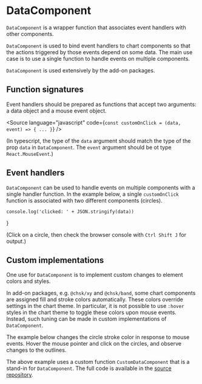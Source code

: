 
# DataComponent

<Meta title="Core/Components/DataComponent" />

`DataComponent` is a wrapper function that associates event handlers with other components.

`DataComponent` is used to bind event handlers to chart components so that the
actions triggered by those events depend on some data. The main use case is to use a single
function to handle events on multiple components.

`DataComponent` is used extensively by the add-on packages.

<ArgsTable of={DataComponent} />

## Function signatures

Event handlers should be prepared as functions that accept two arguments: a data object and a mouse event object.

<Source
    language="javascript"
    code={`
const customOnClick = (data, event) => {
   ...
}
`}
/>

(In typescript, the type of the `data` argument should match the type of the prop `data` in `DataComponent`.
The `event` argument should be ot type `React.MouseEvent`.)

## Event handlers

`DataComponent` can be used to handle events on multiple components with a single handler function. In the example below,
a single `customOnClick` function is associated with two different components (circles).

    console.log('clicked: ' + JSON.stringify(data))
}

<Canvas>
    <Story name="click events">
        <Chart
            size={[400, 300]}
            padding={[40, 40, 40, 40]}
            style={{ margin: '0.5em', border: 'solid 1px #aa3333', display: 'inline-block' }}
        >
            <Surface variant={'inner'} />
            <DataComponent
                component={Circle}
                data={{ id: 'A', value: 'first circle' }}
                props={{ cx: 80, cy: 80, r: 30, style: { fill: '#cccccc' } }}
                onClick={customOnClick}
            />
            <DataComponent
                component={Circle}
                data={{ id: 'B', value: 'second circle' }}
                props={{ cx: 160, cy: 80, r: 15, style: { fill: '#999999' } }}
                onClick={customOnClick}
            />
        </Chart>
    </Story>
</Canvas>

(Click on a circle, then check the browser console with `Ctrl Shift J` for output.)

## Custom implementations

One use for `DataComponent` is to implement custom changes to element colors and styles.

In add-on packages, e.g. `@chsk/xy` and `@chsk/band`, some chart components are assigned
fill and stroke colors automatically. These colors override settings in the chart theme.
In particular, it is not possible to use `:hover` styles in the chart theme to toggle these
colors upon mouse events. Instead, such tuning can be made in custom implementations
of `DataComponent`.

The example below changes the circle stroke color in response to mouse events.
Hover the mouse pointer and click on the circles, and observe changes to the outlines.

<Canvas>
    <Story name="custom implementation">
        <Chart
            size={[400, 300]}
            padding={[40, 40, 40, 40]}
            style={{ margin: '0.5em', border: 'solid 1px #aa3333', display: 'inline-block' }}
        >
            <Surface variant={'inner'} />
            <CustomDataComponent
                component={Circle}
                data={{ id: 'A', value: 'first circle' }}
                props={{
                    cx: 80,
                    cy: 80,
                    r: 30,
                    style: { fill: '#ddaaaa', fillOpacity: 0.5, stroke: '#ddaaaa' },
                }}
            />
            <CustomDataComponent
                component={Circle}
                data={{ id: 'B', value: 'second circle' }}
                props={{
                    cx: 160,
                    cy: 80,
                    r: 15,
                    style: { fill: '#aaaadd', fillOpacity: 0.5, stroke: '#aaaadd' },
                }}
            />
        </Chart>
    </Story>
</Canvas>

The above example uses a custom function `CustomDataComponent` that is a stand-in for `DataComponent`.
The full code is available in the [source repository](https://github.com/tkonopka/chsk/blob/main/packages/core/stories/components/CustomDataComponent.tsx).
